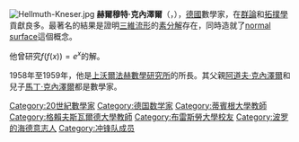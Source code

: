 [[File:Hellmuth-Kneser.jpg|thumb]]
'''赫爾穆特·克內澤爾'''（{{lang|de|'''Hellmuth Kneser'''}}，{{bd|1898年|4月16日|1973年|8月23日|catIdx=Kneser, Hellmuth}}），[[德國|德國]]數學家，在[[群論|群論]]和[[拓撲學|拓撲學]]貢獻良多。最著名的結果是證明[[三維流形|三維流形]]的[[素分解|素分解]]存在，同時造就了[[normal_surface|normal surface]]這個概念。

他曾研究<math>f(f(x))=e^x</math>的解。

1958年至1959年，他是[[上沃爾法赫數學研究所|上沃爾法赫數學研究所]]的所長。其父親[[阿道夫·克內澤爾|阿道夫·克內澤爾]]和兒子[[馬丁·克內澤爾|馬丁·克內澤爾]]都是數學家。

{{Authority control}}
{{德國人物小作品}}
{{DEFAULTSORT:Kneser, Hellmuth}}
[[Category:20世紀數學家|Category:20世紀數學家]]
[[Category:德国数学家|Category:德国数学家]]
[[Category:蒂賓根大學教師|Category:蒂賓根大學教師]]
[[Category:格賴夫斯瓦爾德大學教師|Category:格賴夫斯瓦爾德大學教師]]
[[Category:布雷斯勞大學校友|Category:布雷斯勞大學校友]]
[[Category:波罗的海德意志人|Category:波罗的海德意志人]]
[[Category:冲锋队成员|Category:冲锋队成员]]